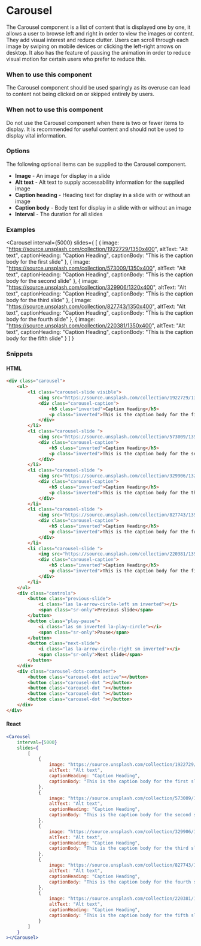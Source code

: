 
<Meta title="Components/Content/Carousel" component={Carousel}/>

# Carousel

The Carousel component is a list of content that is displayed one by one, it allows a user to browse left and right in order to view the images or content. They add visual interest and reduce clutter. Users can scroll through each image by swiping on mobile devices or clicking the left-right arrows on desktop. It also has the feature of pausing the animation in order to reduce visual motion for certain users who prefer to reduce this.

### When to use this component

The Carousel component should be used sparingly as its overuse can lead to content not being clicked on or skipped entirely by users.

### When not to use this component

Do not use the Carousel component when there is two or fewer items to display. It is recommended for useful content and should not be used to display vital information.

### Options

The following optional items can be supplied to the Carousel component.

- **Image** - An image for display in a slide
- **Alt text** - Alt text to supply accessability information for the supplied image
- **Caption heading** - Heading text for display in a slide with or without an image
- **Caption body** - Body text for display in a slide with or without an image
- **Interval** - The duration for all slides

### Examples

<Carousel
    interval={5000}
    slides={
        [
            {
                image: "https://source.unsplash.com/collection/1922729/1350x400",
                altText: "Alt text",
                captionHeading: "Caption Heading",
				captionBody: "This is the caption body for the first slide"
            },
            {
                image: "https://source.unsplash.com/collection/573009/1350x400",
                altText: "Alt text",
                captionHeading: "Caption Heading",
				captionBody: "This is the caption body for the second slide"
            },
            {
                image: "https://source.unsplash.com/collection/329906/1320x400",
                altText: "Alt text",
                captionHeading: "Caption Heading",
				captionBody: "This is the caption body for the third slide"
            },
			{
                image: "https://source.unsplash.com/collection/827743/1350x400",
                altText: "Alt text",
                captionHeading: "Caption Heading",
				captionBody: "This is the caption body for the fourth slide"
            },
			{
                image: "https://source.unsplash.com/collection/220381/1350x400",
                altText: "Alt text",
                captionHeading: "Caption Heading",
				captionBody: "This is the caption body for the fifth slide"
            }
        ]
    }
></Carousel>

### Snippets

#### HTML
```html
<div class="carousel">
    <ul>
        <li class="carousel-slide visible">
            <img src="https://source.unsplash.com/collection/1922729/1350x400" alt="Alt text">
            <div class="carousel-caption">
                <h5 class="inverted">Caption Heading</h5>
                <p class="inverted">This is the caption body for the first slide.</p>
            </div>
        </li>
        <li class="carousel-slide ">
            <img src="https://source.unsplash.com/collection/573009/1350x400" alt="Alt text">
            <div class="carousel-caption">
                <h5 class="inverted">Caption Heading</h5>
                <p class="inverted">This is the caption body for the second slide.</p>
            </div>
        </li>
        <li class="carousel-slide ">
            <img src="https://source.unsplash.com/collection/329906/1320x400" alt="Alt text">
            <div class="carousel-caption">
                <h5 class="inverted">Caption Heading</h5>
                <p class="inverted">This is the caption body for the third slide.</p>
            </div>
        </li>
        <li class="carousel-slide ">
            <img src="https://source.unsplash.com/collection/827743/1350x400" alt="Alt text">
            <div class="carousel-caption">
                <h5 class="inverted">Caption Heading</h5>
                <p class="inverted">This is the caption body for the fourth slide.</p>
            </div>
        </li>
        <li class="carousel-slide ">
            <img src="https://source.unsplash.com/collection/220381/1350x400" alt="Alt text">
            <div class="carousel-caption">
                <h5 class="inverted">Caption Heading</h5>
                <p class="inverted">This is the caption body for the fifth slide.</p>
            </div>
        </li>
    </ul>
    <div class="controls">
        <button class="previous-slide">
            <i class="las la-arrow-circle-left sm inverted"></i>
            <span class="sr-only">Previous slide</span>
        </button>
        <button class="play-pause">
            <i class="las sm inverted la-play-circle"></i>
            <span class="sr-only">Pause</span>
        </button>
        <button class="next-slide">
            <i class="las la-arrow-circle-right sm inverted"></i>
            <span class="sr-only">Next slide</span>
        </button>
    </div>
    <div class="carousel-dots-container">
        <button class="carousel-dot active"></button>
        <button class="carousel-dot "></button>
        <button class="carousel-dot "></button>
        <button class="carousel-dot "></button>
        <button class="carousel-dot "></button>
    </div>
</div>
```
#### React
```jsx
<Carousel
    interval={5000}
    slides={
        [
            {
                image: "https://source.unsplash.com/collection/1922729/1350x400",
                altText: "Alt text",
                captionHeading: "Caption Heading",
				captionBody: "This is the caption body for the first slide"
            },
            {
                image: "https://source.unsplash.com/collection/573009/1350x400",
                altText: "Alt text",
                captionHeading: "Caption Heading",
				captionBody: "This is the caption body for the second slide"
            },
            {
                image: "https://source.unsplash.com/collection/329906/1320x400",
                altText: "Alt text",
                captionHeading: "Caption Heading",
				captionBody: "This is the caption body for the third slide"
            },
			{
                image: "https://source.unsplash.com/collection/827743/1350x400",
                altText: "Alt text",
                captionHeading: "Caption Heading",
				captionBody: "This is the caption body for the fourth slide"
            },
			{
                image: "https://source.unsplash.com/collection/220381/1350x400",
                altText: "Alt text",
                captionHeading: "Caption Heading",
				captionBody: "This is the caption body for the fifth slide"
            }
        ]
    }
></Carousel>
```

